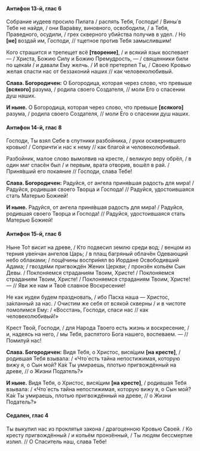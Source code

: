 #### Антифон 13-й, глас 6

Собрание иудеев просило Пилата / распять Тебя, Господи! / Вины́ в Тебе не найдя, / они Вара́вву, виновного, освободили, / а Тебя, Праведного, осудили, / грех скверного убийства получив в удел. / Но **[**не**]** воздай им, Господи, // тщетное против Тебя замыслившим!

Кого страшится и трепещет всё **[**творение**]**, / и всякий язык воспевает — / Христа, Божию Силу и Божию Премудрость, — / священники били по щека́м / и давали Ему желчь. / И всё претерпел Ты, / Своею Кровью желая спасти нас от беззаконий наших // как человеколюбивый.

**Слава. Богородичен:** О Богородица, которая через слово, что превыше **[**всякого**]** разума, / родила своего Создателя, // моли Его о спасении душ наших.

**И ныне.** О Богородица, которая через слово, что превыше **[**всякого**]** разума, / родила своего Создателя, // моли Его о спасении душ наших.

#### Антифон 14-й, глас 8

Господи, Ты взял Себе в спутники разбойника, / руки осквернившего кровью! / Сопричти́ и нас к нему // как благой и человеколюбивый.

Разбойник, малое слово вымолвив на кресте, / великую веру обрёл, / в один миг спасён был / и первым, врата отворив, вошёл в рай. / Приня́вший его покаяние // Господи, слава Тебе!

**Слава. Богородичен:** Радуйся, от ангела приня́вшая радость для мира! / Радуйся, родившая своего Творца и Господа! // Радуйся, удостоившаяся стать Матерью Божией!

**И ныне.** Радуйся, от ангела приня́вшая радость для мира! / Радуйся, родившая своего Творца и Господа! // Радуйся, удостоившаяся стать Матерью Божией!

#### Антифон 15-й, глас 6

Ныне То́т висит на древе, / Кто подвесил землю среди вод; / венцом из терния уве́нчан ангелов Царь; / в плащ багряный облачён Одевающий небо облаками; / пощёчины воспри́нял во Иордане Освободивший Адама; / гвоздя́ми пригвождён Жених Церкви; / пронзён копьём Сын Девы. / Поклоняемся страданиям Твоим, Христе! / Поклоняемся страданиям Твоим, Христе! / Поклоняемся страданиям Твоим, Христе! — // Яви же нам и Твоё славное Воскресение!

Не как иудеи будем праздновать, / ибо Пасха наша — Христос, за́кланный за нас. / Очистим же себя от всякой скверны / и в чистоте помолимся Ему: / «Восстань, Господи, спаси нас // как человеколюбивый!»

Крест Твой, Господи, / для Народа Твоего есть жизнь и воскресение, / и, надеясь на него, / мы Тебя, распятого Бога нашего, воспеваем. — // Помилуй нас!

**Слава. Богородичен:** Видя Тебя, о Христос, вися́щим **[**на кресте**]**, / родившая Тебя взывала: / «Что́ есть тайна непостижимая, которую вижу я, о Сын мой? Ка́к Ты умираешь, плотью пригвождённый на древе, // о Жизни Податель?»

**И ныне.** Видя Тебя, о Христос, вися́щим **[**на кресте**]**, / родившая Тебя взывала: / «Что́ есть тайна непостижимая, которую вижу я, о Сын мой? Ка́к Ты умираешь, плотью пригвождённый на древе, // о Жизни Податель?»

#### Седален, глас 4

Ты выкупил нас из проклятья закона / драгоценною Кровью Своей. / Ко кресту пригвождённый / и копьём пронзённый, / Ты людям бессмертие излил. // О Спаситель наш, слава Тебе!

